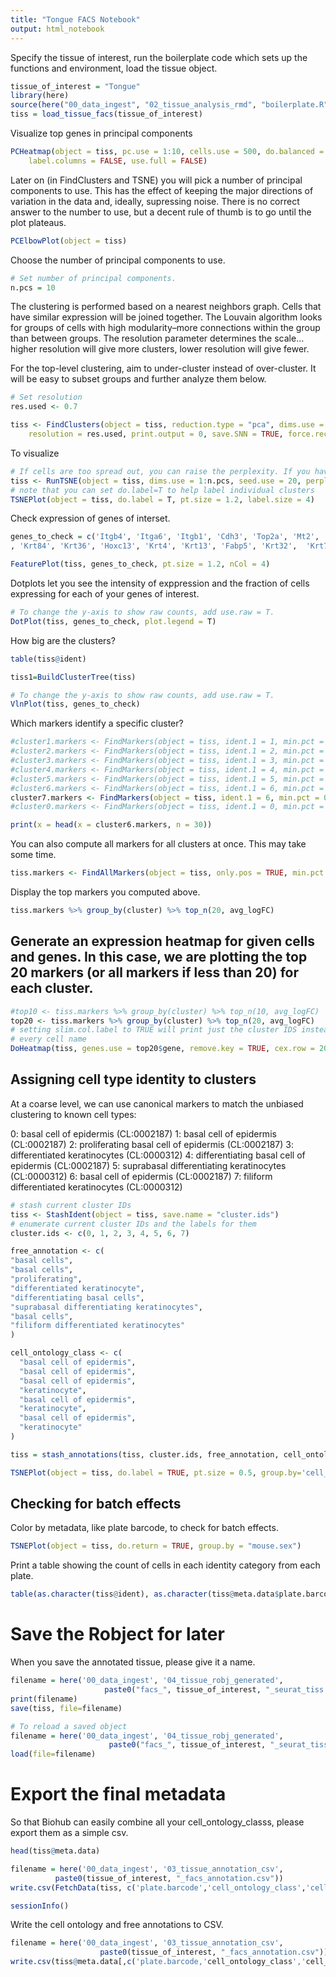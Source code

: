 ```yaml
---
title: "Tongue FACS Notebook"
output: html_notebook
---
```


Specify the tissue of interest, run the boilerplate code which sets up the functions and environment, load the tissue object.

```r
tissue_of_interest = "Tongue"
library(here)
source(here("00_data_ingest", "02_tissue_analysis_rmd", "boilerplate.R"))
tiss = load_tissue_facs(tissue_of_interest)
```

Visualize top genes in principal components

```r
PCHeatmap(object = tiss, pc.use = 1:10, cells.use = 500, do.balanced = TRUE, 
    label.columns = FALSE, use.full = FALSE)
```

Later on (in FindClusters and TSNE) you will pick a number of principal components to use. This has the effect of keeping the major directions of variation in the data and, ideally, supressing noise. There is no correct answer to the number to use, but a decent rule of thumb is to go until the plot plateaus.

```r
PCElbowPlot(object = tiss)
```

Choose the number of principal components to use.
```r
# Set number of principal components. 
n.pcs = 10
```


The clustering is performed based on a nearest neighbors graph. Cells that have similar expression will be joined together. The Louvain algorithm looks for groups of cells with high modularity--more connections within the group than between groups. The resolution parameter determines the scale...higher resolution will give more clusters, lower resolution will give fewer.

For the top-level clustering, aim to under-cluster instead of over-cluster. It will be easy to subset groups and further analyze them below.

```r
# Set resolution 
res.used <- 0.7

tiss <- FindClusters(object = tiss, reduction.type = "pca", dims.use = 1:n.pcs, 
    resolution = res.used, print.output = 0, save.SNN = TRUE, force.recalc = TRUE)
```

To visualize 
```r
# If cells are too spread out, you can raise the perplexity. If you have few cells, try a lower perplexity (but never less than 10).
tiss <- RunTSNE(object = tiss, dims.use = 1:n.pcs, seed.use = 20, perplexity=30)
# note that you can set do.label=T to help label individual clusters
TSNEPlot(object = tiss, do.label = T, pt.size = 1.2, label.size = 4)

```


Check expression of genes of interset.

```r
genes_to_check = c('Itgb4', 'Itga6', 'Itgb1', 'Cdh3', 'Top2a', 'Mt2', 'Krt15', 'Krt5', 'Krt14', 'Sbsn', 'Krt10','Klf4'
, 'Krt84', 'Krt36', 'Hoxc13', 'Krt4', 'Krt13', 'Fabp5', 'Krt32',  'Krt78', 'Vim', 'Hhip', 'Ptch1', 'Gli1','Dsc1', 'Dcn', 'Runx2', 'Sox2', 'Pax9')

FeaturePlot(tiss, genes_to_check, pt.size = 1.2, nCol = 4)
```

Dotplots let you see the intensity of exppression and the fraction of cells expressing for each of your genes of interest.

```r
# To change the y-axis to show raw counts, add use.raw = T.
DotPlot(tiss, genes_to_check, plot.legend = T)
```

How big are the clusters?
```r
table(tiss@ident)
```

```r
tiss1=BuildClusterTree(tiss)
```

```r
# To change the y-axis to show raw counts, add use.raw = T.
VlnPlot(tiss, genes_to_check)
```

Which markers identify a specific cluster?

```r
#cluster1.markers <- FindMarkers(object = tiss, ident.1 = 1, min.pct = 0.25, only.pos = TRUE, thresh.use = 0.25)
#cluster2.markers <- FindMarkers(object = tiss, ident.1 = 2, min.pct = 0.25, only.pos = TRUE, thresh.use = 0.25)
#cluster3.markers <- FindMarkers(object = tiss, ident.1 = 3, min.pct = 0.25, only.pos = TRUE, thresh.use = 0.25)
#cluster4.markers <- FindMarkers(object = tiss, ident.1 = 4, min.pct = 0.25, only.pos = TRUE, thresh.use = 0.25)
#cluster5.markers <- FindMarkers(object = tiss, ident.1 = 5, min.pct = 0.25, only.pos = TRUE, thresh.use = 0.25)
#cluster6.markers <- FindMarkers(object = tiss, ident.1 = 6, min.pct = 0.25, only.pos = TRUE, thresh.use = 0.25)
cluster7.markers <- FindMarkers(object = tiss, ident.1 = 6, min.pct = 0.25, only.pos = TRUE, thresh.use = 0.25)
#cluster0.markers <- FindMarkers(object = tiss, ident.1 = 0, min.pct = 0.25, only.pos = TRUE, thresh.use = 0.25)
```

```r
print(x = head(x = cluster6.markers, n = 30))
```

You can also compute all markers for all clusters at once. This may take some time.
```r
tiss.markers <- FindAllMarkers(object = tiss, only.pos = TRUE, min.pct = 0.25, thresh.use = 0.25)
```


Display the top markers you computed above.
```r
tiss.markers %>% group_by(cluster) %>% top_n(20, avg_logFC)
```

## Generate an expression heatmap for given cells and genes. In this case, we are plotting the top 20 markers (or all markers if less than 20) for each cluster.

```r
#top10 <- tiss.markers %>% group_by(cluster) %>% top_n(10, avg_logFC)
top20 <- tiss.markers %>% group_by(cluster) %>% top_n(20, avg_logFC)
# setting slim.col.label to TRUE will print just the cluster IDS instead of
# every cell name
DoHeatmap(tiss, genes.use = top20$gene, remove.key = TRUE, cex.row = 20, group.cex = 20 )
```
## Assigning cell type identity to clusters

At a coarse level, we can use canonical markers to match the unbiased clustering to known cell types:

0: basal cell of epidermis (CL:0002187)
1: basal cell of epidermis (CL:0002187)
2: proliferating basal cell of epidermis (CL:0002187)
3: differentiated keratinocytes (CL:0000312)
4: differentiating basal cell of epidermis (CL:0002187)
5: suprabasal differentiating keratinocytes  (CL:0000312)
6: basal cell of epidermis (CL:0002187)
7: filiform differentiated keratinocytes (CL:0000312)

```r
# stash current cluster IDs
tiss <- StashIdent(object = tiss, save.name = "cluster.ids")
# enumerate current cluster IDs and the labels for them
cluster.ids <- c(0, 1, 2, 3, 4, 5, 6, 7)

free_annotation <- c(
"basal cells", 
"basal cells", 
"proliferating", 
"differentiated keratinocyte", 
"differentiating basal cells", 
"suprabasal differentiating keratinocytes", 
"basal cells",
"filiform differentiated keratinocytes" 
)

cell_ontology_class <- c(
  "basal cell of epidermis", 
  "basal cell of epidermis", 
  "basal cell of epidermis", 
  "keratinocyte",
  "basal cell of epidermis",
  "keratinocyte",
  "basal cell of epidermis",
  "keratinocyte"
)

tiss = stash_annotations(tiss, cluster.ids, free_annotation, cell_ontology_class)

TSNEPlot(object = tiss, do.label = TRUE, pt.size = 0.5, group.by='cell_ontology_class')

```


## Checking for batch effects


Color by metadata, like plate barcode, to check for batch effects.
```r
TSNEPlot(object = tiss, do.return = TRUE, group.by = "mouse.sex")
```

Print a table showing the count of cells in each identity category from each plate.

```r
table(as.character(tiss@ident), as.character(tiss@meta.data$plate.barcode))
```



# Save the Robject for later
When you save the annotated tissue, please give it a name.

```r
filename = here('00_data_ingest', '04_tissue_robj_generated', 
                     paste0("facs_", tissue_of_interest, "_seurat_tiss.Robj"))
print(filename)
save(tiss, file=filename)
```

```r
# To reload a saved object
filename = here('00_data_ingest', '04_tissue_robj_generated', 
                      paste0("facs_", tissue_of_interest, "_seurat_tiss.Robj"))
load(file=filename)
```



# Export the final metadata

So that Biohub can easily combine all your cell_ontology_classs, please export them as a simple csv.

```r
head(tiss@meta.data)
```


```r
filename = here('00_data_ingest', '03_tissue_annotation_csv', 
          paste0(tissue_of_interest, "_facs_annotation.csv"))
write.csv(FetchData(tiss, c('plate.barcode','cell_ontology_class','cell_ontology_id', 'free_annotation', 'tSNE_1', 'tSNE_2')), file=filename)

```

```r
sessionInfo()
```


Write the cell ontology and free annotations to CSV.

```r
filename = here('00_data_ingest', '03_tissue_annotation_csv', 
                    paste0(tissue_of_interest, "_facs_annotation.csv"))
write.csv(tiss@meta.data[,c('plate.barcode,'cell_ontology_class','cell_ontology_id', 'free.annotation')], file=filename)
```
